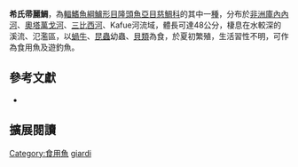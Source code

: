 {{Speciesbox
| name = 希氏帚麗鯛
| status = LC
| status_system = IUCN3.1
| image = Sargochromis giardi.jpg
| image_width = 260px
| image_caption = 
| genus = Sargochromis
| species = giardi
| authority = [[Pellegrin|Pellegrin]], 1903
| synonyms = *''Tilapia giardi''<br /><small>Pellegrin, 1903</small>
*''Haplochromis giardi''<br /><small>Pellegrin, 1903</small>
*''Serranochromis giardi''<br /><small>Pellegrin, 1903</small>
}}
'''希氏帚麗鯛'''，為[[輻鰭魚綱|輻鰭魚綱]][[鱸形目|鱸形目]][[隆頭魚亞目|隆頭魚亞目]][[慈鯛科|慈鯛科]]的其中一[[種|種]]，分布於[[非洲|非洲]][[庫內內河|庫內內河]]、[[奧塔萬戈河|奧塔萬戈河]]、[[三比西河|三比西河]]、Kafue河流域，體長可達48公分，棲息在水較深的溪流、氾濫區，以[[蝸牛|蝸牛]]、[[昆蟲|昆蟲]]幼蟲、[[貝類|貝類]]為食，於夏初繁殖，生活習性不明，可作為食用魚及遊釣魚。

== 參考文獻 ==
*{{FishBase_species|genus=Sargochromis|species=giardi |year=2013|month=5}}
== 擴展閱讀 ==
{{refbegin}}
{{wikispecies-inline|Sargochromis giardi |希氏帚麗鯛}}
{{refend}}
{{Taxonbar|from=Q6418396}}

[[Category:食用魚|Category:食用魚]]
[[Category:帚麗鯛屬|giardi]]


{{鱸形目小作品}}